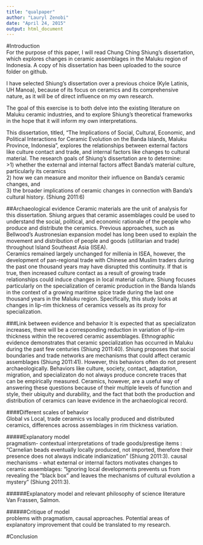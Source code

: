 ```yaml
---
title: "qualpaper"
author: "Lauryl Zenobi"
date: "April 24, 2015"
output: html_document
---
```

#Introduction  
For the purpose of this paper, I will read Chung Ching Shiung's dissertation, which explores changes in ceramic assemblages in the Maluku region of Indonesia. A copy of his dissertation has been uploaded to the source folder on github.  

I have selected Shiung's dissertation over a previous choice (Kyle Latinis, UH Manoa), because of its focus on ceramics and its comprehensive nature, as it will be of direct influence on my own research. 

The goal of this exercise is to both delve into the existing literature on Maluku ceramic industries, and to explore Shiung's theoretical frameworks in the hope that it will inform my own interpretations. 

This dissertation, titled, "The Implications of Social, Cultural, Economic, and Political Interactions for Ceramic Evolution on the Banda Islands, Maluku Province, Indonesia", explores the relationships between external factors like culture contact and trade, and internal factors like changes to cultural material. The research goals of Shiung's dissertation are to determine:  
  >1) whether the external and internal factors affect Banda’s material culture, particularly its ceramics   
  2) how we can measure and monitor their influence on Banda’s ceramic changes, and   
  3) the broader implications of ceramic changes in connection with Banda’s cultural history. (Shiung 2011:6)

##Archaeological evidence 
Ceramic materials are the unit of analysis for this dissertation. Shiung argues that ceramic assemblages could be used to understand the social, political, and economic rationale of the people who produce and distribute the ceramics. Previous approaches, such as Bellwood's Austronesian expansion model has long been used to explain the movement and distribution of people and goods (utilitarian and trade) throughout Island Southeast Asia (ISEA).   
Ceramics remained largely unchanged for millenia in ISEA, however, the development of pan-regional trade with Chinese and Muslim traders during the past one thousand years may have disrupted this continuity. If that is true, then increased culture contact as a result of growing trade relationships could induce changes in local material culture. Shiung focuses particularly on the specialization of ceramic production in the Banda Islands in the context of a growing maritime spice trade during the last one thousand years in the Maluku region. Specifically, this study looks at changes in lip-rim thickness of ceramics vessels as its proxy for specialization.

###Link between evidence and behavior 
It is expected that as specializaton increases, there will be a corresponding reduction in variation of lip-rim thickness within the recovered ceramic assemblages. Ethnographic evidence demonstrates that ceramic specialization has occurred in Maluku during the past few centuries (Shiung 2011:40). Shiung proposes that social boundaries and trade networks are mechanisms that could affect ceramic assemblages (Shiung 2011:41). However, this behaviors often do not present archaeologically.  Behaviors like culture, society, contact, adaptation, migration, and specializaton do not always produce concrete traces that can be empirically measured. Ceramics, however, are a useful way of answering these questions because of their multiple levels of function and style, their ubiquity and durability, and the fact that both the production and distribution of ceramics can leave evidence in the archaeological record. 

####Different scales of behavior  
Global vs Local, trade ceramics vs locally produced and distributed ceramics, differences across assemblages in rim thickness variation.  

#####Explanatory model  
pragmatism- contextual interpretations of trade goods/prestige items : "Carnelian beads eventually locally produced, not imported, therefore their presence does not always indicate indianization" (Shiung 2011:3).
causal mechanisms - what external or internal factors motivates changes to ceramic assemblages: "Ignoring local developments prevents us from revealing the “black box” and leaves the mechanisms of cultural evolution a mystery” (Shiung 2011:3). 

######Explanatory model and relevant philosophy of science literature   
Van Frassen, Salmon. 

######Critique of model    
problems with pragmatism, causal approaches. Potential areas of explanatory improvement that could be translated to my research. 

#Conclusion    

